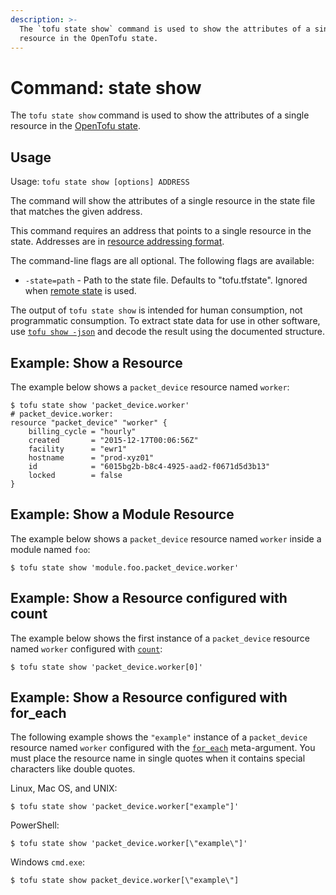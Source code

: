 ```yaml
---
description: >-
  The `tofu state show` command is used to show the attributes of a single
  resource in the OpenTofu state.
---
```


# Command: state show

The `tofu state show` command is used to show the attributes of a
single resource in the
[OpenTofu state](/docs/language/state).

## Usage

Usage: `tofu state show [options] ADDRESS`

The command will show the attributes of a single resource in the
state file that matches the given address.

This command requires an address that points to a single resource in the
state. Addresses are
in [resource addressing format](/docs/cli/state/resource-addressing).

The command-line flags are all optional. The following flags are available:

* `-state=path` - Path to the state file. Defaults to "tofu.tfstate".
  Ignored when [remote state](/docs/language/state/remote) is used.

The output of `tofu state show` is intended for human consumption, not
programmatic consumption. To extract state data for use in other software, use
[`tofu show -json`](/docs/cli/commands/show#json-output) and decode the result
using the documented structure.

## Example: Show a Resource

The example below shows a `packet_device` resource named `worker`:

```
$ tofu state show 'packet_device.worker'
# packet_device.worker:
resource "packet_device" "worker" {
    billing_cycle = "hourly"
    created       = "2015-12-17T00:06:56Z"
    facility      = "ewr1"
    hostname      = "prod-xyz01"
    id            = "6015bg2b-b8c4-4925-aad2-f0671d5d3b13"
    locked        = false
}
```

## Example: Show a Module Resource

The example below shows a `packet_device` resource named `worker` inside a module named `foo`:

```shell
$ tofu state show 'module.foo.packet_device.worker'
```

## Example: Show a Resource configured with count

The example below shows the first instance of a `packet_device` resource named `worker` configured with
[`count`](/docs/language/meta-arguments/count):

```shell
$ tofu state show 'packet_device.worker[0]'
```

## Example: Show a Resource configured with for_each

The following example shows the `"example"` instance of a `packet_device` resource named `worker` configured with the [`for_each`](/docs/language/meta-arguments/for_each) meta-argument. You must place the resource name in single quotes when it contains special characters like double quotes.

Linux, Mac OS, and UNIX:

```shell
$ tofu state show 'packet_device.worker["example"]'
```

PowerShell:

```shell
$ tofu state show 'packet_device.worker[\"example\"]'
```

Windows `cmd.exe`:

```shell
$ tofu state show packet_device.worker[\"example\"]
```
